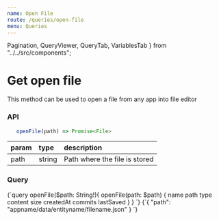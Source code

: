 ```yaml
---
name: Open File
route: /queries/open-file
menu: Queries
---
```


  Pagination,
  QueryViewer,
  QueryTab,
  VariablesTab
} from "../../src/components";

# Get open file

This method can be used to open a file from any app into file editor

### API

```js
   openFile(path) => Promise<File>
```

| param | type   | description                   |
| :---- | :----- | :---------------------------- |
| path  | string | Path where the file is stored |

### Query

<QueryViewer>
  <QueryTab>
    {`query openFile($path: String!){
  openFile(path: $path) {
    name
    path
    type
    content
    size
    createdAt
    commits
    lastSaved
  }
}
`}
  </QueryTab>
  <VariablesTab>
    {`{
   "path": "appname/data/entityname/filename.json"
}
`}
  </VariablesTab>
</QueryViewer>
<Pagination
  prev={{ name: "Get File", link: "/queries/get-file" }}
  next={{ name: "Search Files", link: "/queries/search-files" }}
/>
